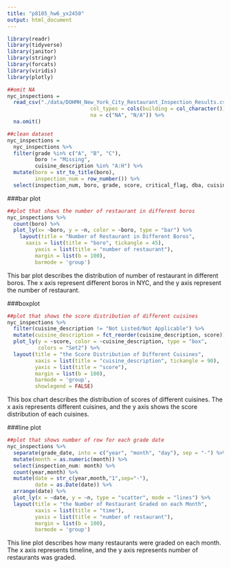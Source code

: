 ```yaml
---
title: "p8105_hw6_yx2450"
output: html_document
---
```


```r
library(readr)
library(tidyverse)
library(janitor)
library(stringr)
library(forcats)
library(viridis)
library(plotly)
```

```r
##omit NA
nyc_inspections = 
  read_csv("./data/DOHMH_New_York_City_Restaurant_Inspection_Results.csv.gz", 
                           col_types = cols(building = col_character()),
                           na = c("NA", "N/A")) %>% 
  na.omit() 

##clean dataset
nyc_inspections =
  nyc_inspections %>%
  filter(grade %in% c("A", "B", "C"), 
         boro != "Missing",
         cuisine_description %in% "A:H") %>% 
  mutate(boro = str_to_title(boro),
         inspection_num = row_number()) %>% 
  select(inspection_num, boro, grade, score, critical_flag, dba, cuisine_description, zipcode, grade_date)
```

###bar plot
```r
##plot that shows the number of restaurant in different boros
nyc_inspections %>% 
  count(boro) %>% 
  plot_ly(x= ~boro, y = ~n, color = ~boro, type = "bar") %>% 
    layout(title = "Number of Restaurant in Different Boros",
      xaxis = list(title = "boro", tickangle = 45),
         yaxis = list(title = "number of restaurant"),
         margin = list(b = 100),
         barmode = 'group')
```

This bar plot describes the distribution of number of restaurant in different boros. The x axis represent different boros in NYC, and the y axis represent the number of restaurant. 

###boxplot
```r
##plot that shows the score distribution of different cuisines
nyc_inspections %>% 
  filter(cuisine_description != "Not Listed/Not Applicable") %>% 
  mutate(cuisine_description = fct_reorder(cuisine_description, score)) %>%
  plot_ly(y = ~score, color = ~cuisine_description, type = "box",
          colors = "Set2") %>% 
  layout(title = "the Score Distribution of Different Cuisines",
         xaxis = list(title = "cuisine_description", tickangle = 90),
         yaxis = list(title = "score"),
         margin = list(b = 100),
         barmode = 'group',
         showlegend = FALSE)  
```

This box chart describes the distribution of scores of different cuisines. The x axis represents different cuisines, and the y axis shows the score distribution of each cuisines.


###line plot
```r
##plot that shows number of row for each grade date
nyc_inspections %>%
  separate(grade_date, into = c("year", "month", "day"), sep = "-") %>% 
  mutate(month = as.numeric(month)) %>%
  select(inspection_num: month) %>%
  count(year,month) %>% 
  mutate(date = str_c(year,month,"1",sep="-"),
         date = as.Date(date)) %>%
  arrange(date) %>% 
  plot_ly(x = ~date, y = ~n, type = "scatter", mode = "lines") %>% 
  layout(title = "the Number of Restaurant Graded on each Month",
         xaxis = list(title = "time"),
         yaxis = list(title = "number of restaurant"),
         margin = list(b = 100),
         barmode = 'group')

```

This line plot describes how many restaurants were graded on each month. The x axis represents timeline, and the y axis represents number of restaurants was graded.

